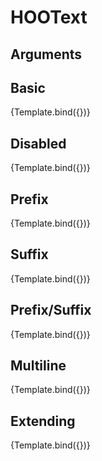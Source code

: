 
<Meta title="Atoms/Input/HOOText" component={HOOText} />

# HOOText


## Arguments

<ArgsTable of={HOOText} />


## Basic
<Canvas>
  <Story 
    name="Basic"
    args = { 
      { value: "Default Value" }
    }>
    {Template.bind({})}
  </Story>
</Canvas>

## Disabled
<Canvas>
  <Story 
    name="Disabled"
    args = { 
      { value: "Default Value", disabled: true }
    }>
    {Template.bind({})}
  </Story>
</Canvas>

## Prefix
<Canvas>
  <Story 
    name="Prefix"
    args = { 
      { value: "Default Value", inputPrefix: "https://" }
    }>
    {Template.bind({})}
  </Story>
</Canvas>

## Suffix
<Canvas>
  <Story 
    name="Suffix"
    args = { 
      { value: "Default Value", inputSuffix: ".com" }
    }>
    {Template.bind({})}
  </Story>
</Canvas>

## Prefix/Suffix
<Canvas>
  <Story 
    name="Prefix/Suffix"
    args = { 
      { value: "Default Value", inputPrefix: "https://", inputSuffix: ".com" }
    }>
    {Template.bind({})}
  </Story>
</Canvas>

## Multiline
<Canvas>
  <Story 
    name="Multiline"
    args = { 
      { value: "Default Value", multiline: 5 }
    }>
    {Template.bind({})}
  </Story>
</Canvas>

## Extending
<Canvas>
  <Story 
    name="Extending"
    args = { 
     { value: "Default Value", rootElementAttributes: { style: { backgroundColor: "pink" } }}
    }>
    {Template.bind({})}
  </Story>
</Canvas>
